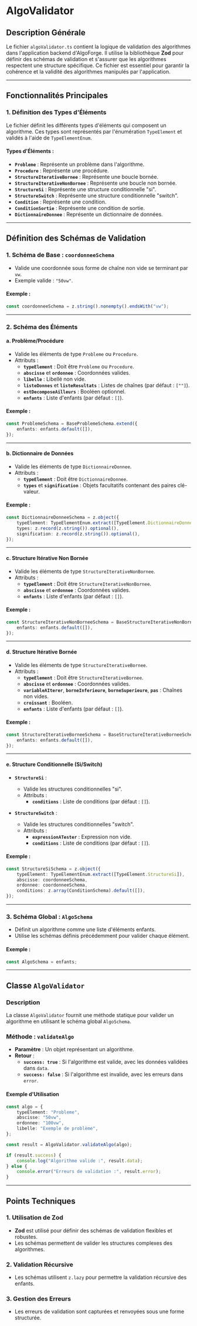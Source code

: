 # AlgoValidator

## Description Générale

Le fichier `algoValidator.ts` contient la logique de validation des algorithmes dans l'application backend d'AlgoForge. Il utilise la bibliothèque **Zod** pour définir des schémas de validation et s'assurer que les algorithmes respectent une structure spécifique. Ce fichier est essentiel pour garantir la cohérence et la validité des algorithmes manipulés par l'application.

---

## Fonctionnalités Principales

### 1. **Définition des Types d'Éléments**

Le fichier définit les différents types d'éléments qui composent un algorithme. Ces types sont représentés par l'énumération `TypeElement` et validés à l'aide de `TypeElementEnum`.

#### Types d'Éléments :

-   **`Probleme`** : Représente un problème dans l'algorithme.
-   **`Procedure`** : Représente une procédure.
-   **`StructureIterativeBornee`** : Représente une boucle bornée.
-   **`StructureIterativeNonBornee`** : Représente une boucle non bornée.
-   **`StructureSi`** : Représente une structure conditionnelle "si".
-   **`StructureSwitch`** : Représente une structure conditionnelle "switch".
-   **`Condition`** : Représente une condition.
-   **`ConditionSortie`** : Représente une condition de sortie.
-   **`DictionnaireDonnee`** : Représente un dictionnaire de données.

---

## Définition des Schémas de Validation

### 1. **Schéma de Base : `coordonneeSchema`**

-   Valide une coordonnée sous forme de chaîne non vide se terminant par `vw`.
-   Exemple valide : `"50vw"`.

#### Exemple :

```typescript
const coordonneeSchema = z.string().nonempty().endsWith("vw");
```

---

### 2. **Schéma des Éléments**

#### a. **Problème/Procédure**

-   Valide les éléments de type `Probleme` ou `Procedure`.
-   Attributs :
    -   **`typeElement`** : Doit être `Probleme` ou `Procedure`.
    -   **`abscisse`** et **`ordonnee`** : Coordonnées valides.
    -   **`libelle`** : Libellé non vide.
    -   **`listeDonnes`** et **`listeResultats`** : Listes de chaînes (par défaut : `[""]`).
    -   **`estDecomposeAilleurs`** : Booléen optionnel.
    -   **`enfants`** : Liste d'enfants (par défaut : `[]`).

#### Exemple :

```typescript
const ProblemeSchema = BaseProblemeSchema.extend({
	enfants: enfants.default([]),
});
```

---

#### b. **Dictionnaire de Données**

-   Valide les éléments de type `DictionnaireDonnee`.
-   Attributs :
    -   **`typeElement`** : Doit être `DictionnaireDonnee`.
    -   **`types`** et **`signification`** : Objets facultatifs contenant des paires clé-valeur.

#### Exemple :

```typescript
const DictionnaireDonneeSchema = z.object({
	typeElement: TypeElementEnum.extract([TypeElement.DictionnaireDonnee]),
	types: z.record(z.string()).optional(),
	signification: z.record(z.string()).optional(),
});
```

---

#### c. **Structure Itérative Non Bornée**

-   Valide les éléments de type `StructureIterativeNonBornee`.
-   Attributs :
    -   **`typeElement`** : Doit être `StructureIterativeNonBornee`.
    -   **`abscisse`** et **`ordonnee`** : Coordonnées valides.
    -   **`enfants`** : Liste d'enfants (par défaut : `[]`).

#### Exemple :

```typescript
const StructureIterativeNonBorneeSchema = BaseStructureIterativeNonBorneeSchema.extend({
	enfants: enfants.default([]),
});
```

---

#### d. **Structure Itérative Bornée**

-   Valide les éléments de type `StructureIterativeBornee`.
-   Attributs :
    -   **`typeElement`** : Doit être `StructureIterativeBornee`.
    -   **`abscisse`** et **`ordonnee`** : Coordonnées valides.
    -   **`variableAIterer`**, **`borneInferieure`**, **`borneSuperieure`**, **`pas`** : Chaînes non vides.
    -   **`croissant`** : Booléen.
    -   **`enfants`** : Liste d'enfants (par défaut : `[]`).

#### Exemple :

```typescript
const StructureIterativeBorneeSchema = BaseStructureIterativeBorneeSchema.extend({
	enfants: enfants.default([]),
});
```

---

#### e. **Structure Conditionnelle (Si/Switch)**

-   **`StructureSi`** :

    -   Valide les structures conditionnelles "si".
    -   Attributs :
        -   **`conditions`** : Liste de conditions (par défaut : `[]`).

-   **`StructureSwitch`** :
    -   Valide les structures conditionnelles "switch".
    -   Attributs :
        -   **`expressionATester`** : Expression non vide.
        -   **`conditions`** : Liste de conditions (par défaut : `[]`).

#### Exemple :

```typescript
const StructureSiSchema = z.object({
	typeElement: TypeElementEnum.extract([TypeElement.StructureSi]),
	abscisse: coordonneeSchema,
	ordonnee: coordonneeSchema,
	conditions: z.array(ConditionSchema).default([]),
});
```

---

### 3. **Schéma Global : `AlgoSchema`**

-   Définit un algorithme comme une liste d'éléments enfants.
-   Utilise les schémas définis précédemment pour valider chaque élément.

#### Exemple :

```typescript
const AlgoSchema = enfants;
```

---

## Classe `AlgoValidator`

### Description

La classe `AlgoValidator` fournit une méthode statique pour valider un algorithme en utilisant le schéma global `AlgoSchema`.

### Méthode : `validateAlgo`

-   **Paramètre** : Un objet représentant un algorithme.
-   **Retour** :
    -   **`success: true`** : Si l'algorithme est valide, avec les données validées dans `data`.
    -   **`success: false`** : Si l'algorithme est invalide, avec les erreurs dans `error`.

#### Exemple d'Utilisation

```typescript
const algo = {
	typeElement: "Probleme",
	abscisse: "50vw",
	ordonnee: "100vw",
	libelle: "Exemple de problème",
};

const result = AlgoValidator.validateAlgo(algo);

if (result.success) {
	console.log("Algorithme valide :", result.data);
} else {
	console.error("Erreurs de validation :", result.error);
}
```

---

## Points Techniques

### 1. **Utilisation de Zod**

-   **Zod** est utilisé pour définir des schémas de validation flexibles et robustes.
-   Les schémas permettent de valider les structures complexes des algorithmes.

### 2. **Validation Récursive**

-   Les schémas utilisent `z.lazy` pour permettre la validation récursive des enfants.

### 3. **Gestion des Erreurs**

-   Les erreurs de validation sont capturées et renvoyées sous une forme structurée.
